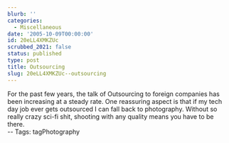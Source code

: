 ```yaml
---
blurb: ''
categories:
  - Miscellaneous
date: '2005-10-09T00:00:00'
id: 20eLL4XMKZUc
scrubbed_2021: false
status: published
type: post
title: Outsourcing
slug: 20eLL4XMKZUc--outsourcing
---
```


For the past few years, the talk of Outsourcing to foreign
companies has been increasing at a steady rate. One reassuring
aspect is that if my tech day job ever gets outsourced I can fall
back to photography. Without so really crazy sci-fi shit, shooting
with any quality means you have to be there.  
-- Tags: tagPhotography

